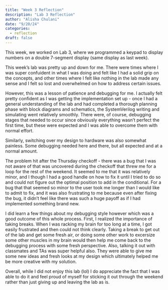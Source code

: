 ```yaml
---
title: "Week 3 Reflection"
description: "Lab 3 Reflection"
author: "Alisha Chulani"
date: "9/20/24"
categories:
  - reflection
draft: false
---
```


This week, we worked on Lab 3, where we programmed a keypad to display numbers on a double 7-segment display (same display as last week). 

This week's lab was pretty up and down for me. There were times where I was super confuident in what I was doing and felt like I had a solid grip on the concepts, and other times where I felt like nothing in the lab made any sense and I felt so lost and overwhelmed on how to address certain issues. 

However, this was a lesson of patience and debugging for me. I actually felt pretty confident as I was getting the implementation set up - once I had a general understanding of the lab and had completed a thorough planning phase with block diagrams and schematics, the SystemVerilog writing and simulating went relatively smoothly. There were, of course, debugging stages that needed to occur since obviously everything wasn't perfect the first time, but these were expected and I was able to overcome them with normal effort. 

Similarly, switching over my design to hardware was also somewhat painless. Some debugging needed here and there, but all expected and at a normal amount. 

The problem hit after the Thursday checkoff - there was a bug that I was not aware of that was uncovered during the checkoff that threw me for a loop for the rest of the weekend. It seemed to me that it was relatively minor, and I though I had a good handle on how to fix it until I tried to do so and could not figure out the optimal position to add in the conditional. For a bug that that seemed so minor to the user took me longer than I would like to admit to fix, and it was also frustrating to me because even after fixing the bug, it didn't feel like there was such a huge payoff as if I had implemented something brand new. 

I did learn a few things about my debugging style however which was a good outcome of this whole process. First, I realized the importance of taking breaks. When I was racking my brain for too long at a time, I got easily frustrated and then could not think clearly. Taking a break to get out of the lab and get some fresh air, or doing some other work to excersize some other muscles in my brain would then help me come back to the debugging process with some fresh perspective. Also, talking it out with classmates and TAs was super helpful also. They were able to give me some new ideas and fresh looks at my design which ultimately helped me be more creative with my solution. 

Overall, while I did not enjoy this lab (lol) I do appreciate the fact that I was able to do it and feel proud of myself for sticking it out through the weekend rather than just giving up and leaving the lab as is. 
